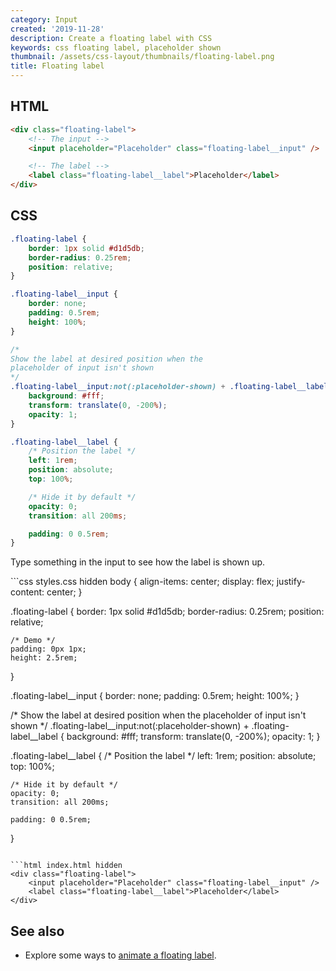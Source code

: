 ```yaml
---
category: Input
created: '2019-11-28'
description: Create a floating label with CSS
keywords: css floating label, placeholder shown
thumbnail: /assets/css-layout/thumbnails/floating-label.png
title: Floating label
---
```


## HTML

```html index.html
<div class="floating-label">
    <!-- The input -->
    <input placeholder="Placeholder" class="floating-label__input" />

    <!-- The label -->
    <label class="floating-label__label">Placeholder</label>
</div>
```

## CSS

```css styles.css
.floating-label {
    border: 1px solid #d1d5db;
    border-radius: 0.25rem;
    position: relative;
}

.floating-label__input {
    border: none;
    padding: 0.5rem;
    height: 100%;
}

/*
Show the label at desired position when the
placeholder of input isn't shown
*/
.floating-label__input:not(:placeholder-shown) + .floating-label__label {
    background: #fff;
    transform: translate(0, -200%);
    opacity: 1;
}

.floating-label__label {
    /* Position the label */
    left: 1rem;
    position: absolute;
    top: 100%;

    /* Hide it by default */
    opacity: 0;
    transition: all 200ms;

    padding: 0 0.5rem;
}
```

Type something in the input to see how the label is shown up.

<Playground>
```css styles.css hidden
body {
    align-items: center;
    display: flex;
    justify-content: center;
}

.floating-label {
    border: 1px solid #d1d5db;
    border-radius: 0.25rem;
    position: relative;

    /* Demo */
    padding: 0px 1px;
    height: 2.5rem;
}

.floating-label__input {
    border: none;
    padding: 0.5rem;
    height: 100%;
}

/*
Show the label at desired position when the
placeholder of input isn't shown
*/
.floating-label__input:not(:placeholder-shown) + .floating-label__label {
    background: #fff;
    transform: translate(0, -200%);
    opacity: 1;
}

.floating-label__label {
    /* Position the label */
    left: 1rem;
    position: absolute;
    top: 100%;

    /* Hide it by default */
    opacity: 0;
    transition: all 200ms;

    padding: 0 0.5rem;
}
```

```html index.html hidden
<div class="floating-label">
    <input placeholder="Placeholder" class="floating-label__input" />
    <label class="floating-label__label">Placeholder</label>
</div>
```
</Playground>

## See also

-   Explore some ways to [animate a floating label](https://phuoc.ng/collection/css-animation/floating-label/).
